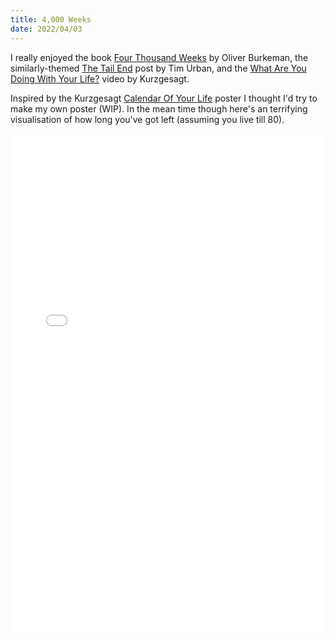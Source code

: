```yaml
---
title: 4,000 Weeks
date: 2022/04/03
---
```


I really enjoyed the book [Four Thousand Weeks](https://www.amazon.co.uk/Four-Thousand-Weeks-Time-How/dp/1847924018) by Oliver Burkeman, the similarly-themed [The Tail End](https://waitbutwhy.com/2015/12/the-tail-end.html) post by Tim Urban, and the [What Are You Doing With Your Life?](https://www.youtube.com/watch?v=JXeJANDKwDc) video by Kurzgesagt.

Inspired by the Kurzgesagt [Calendar Of Your Life](https://shop-eu.kurzgesagt.org/collections/posters/products/lifespan-calendar-poster?variant=39593533735101) poster I thought I'd try to make my own poster (WIP). In the mean time though here's an terrifying visualisation of how long you've got left (assuming you live till 80).

<iframe width="100%" height="800px" src="/4k" frameborder="0"></iframe>
